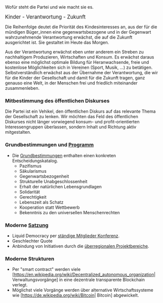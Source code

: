 Wofür steht die Partei und wie macht sie es.

<big>Kinder - Verantwortung - Zukunft</big>

Die Reihenfolge deutet die Priorität des Kindesinteresses an, aus der für die mündigen Büger_innen eine gegenwartsbezogene und in der Gegenwart wahrzunehmende Verantwortung erwächst, die auf die Zukunft ausgerichtet ist. Sie gestaltet im Heute das Morgen.

Aus der Verantwortung erwächst eben unter anderem ein Streben zu nachhaltigem Produzieren, Wirtschaften und Konsum. Es erwächst daraus ebenso eine möglichst optimale Bildung für Heranwachsende, freie und kostenlose Möglichkeiten sich in Vereinen (Sport, Musik, ...) zu betätigen. Selbstverständlich erwächst aus der Übernahme der Verantwortung, die wir für die Kinder der Gesellschaft und damit für die Zukunft tragen, ganz genauso eine Welt, in der Menschen frei und friedlich miteinander zusammenleben.

=== Mitbestimmung des öffentlichen Diskurses ===

Die Partei ist ein Vehikel, den öffentlichen Diskurs auf das relevante Thema der Gesellschaft zu lenken. Wir möchten das Feld des öffentlichen Diskurses nicht länger vorwiegend konsum- und profit-orientierten Interessengruppen überlassen, sondern Inhalt und Richtung aktiv mitgestalten.

=== Grundbestimmungen und [[PROGRAMM:Main| Programm]] ===

* Die [[Grundbestimmungen]] enthalten einen konkreten Entscheidungskatalog.
** Pazifismus
** Säkularismus
** Gegenwartsbezogenheit
** Strukturelle Unabgeschlossenheit
** Erhalt der natürlichen Lebensgrundlagen
** Solidarität
** Gerechtigkeit
** Lebenszeit als Schatz
** Kooperation statt Wettbewerb
** Bekenntnis zu den universellen Menschenrechten

=== Moderne [[Satzung_Bund| Satzung]] ===

* Liquid Democracy per [[Struktur_KUKeN_Bund#St.C3.A4ndige_Mitgliederkonferenz| ständige Mitglieder Konferenz]].
* Geschlechter Quote
* Anbindung von Initiativen durch die [[Struktur_KUKeN_Bund#Die_.C3.BCberregionalen_Projektbereiche| überregionalen Projektbereiche]].

=== Moderne Strukturen ===

* Per "smart contract" werden viele [https://en.wikipedia.org/wiki/Decentralized_autonomous_organization| Verwaltungsvorgänge] in eine dezentrale transparente Blockchain verlegt. 
* Möglichst viele Vorgänge werden über alternative Wirtschaftssysteme wie [https://de.wikipedia.org/wiki/Bitcoin| Bitcoin] abgewickelt.